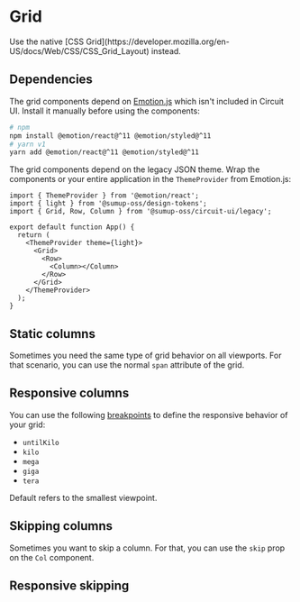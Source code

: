 
<Meta of={Stories} />

# Grid

<Status variant="legacy">
  Use the native [CSS
  Grid](https://developer.mozilla.org/en-US/docs/Web/CSS/CSS_Grid_Layout)
  instead.
</Status>

## Dependencies

The grid components depend on [Emotion.js](https://github.com/emotion-js/emotion) which isn't included in Circuit UI. Install it manually before using the components:

```bash
# npm
npm install @emotion/react@^11 @emotion/styled@^11
# yarn v1
yarn add @emotion/react@^11 @emotion/styled@^11
```

The grid components depend on the legacy JSON theme. Wrap the components or your entire application in the `ThemeProvider` from Emotion.js:

```tsx
import { ThemeProvider } from '@emotion/react';
import { light } from '@sumup-oss/design-tokens';
import { Grid, Row, Column } from '@sumup-oss/circuit-ui/legacy';

export default function App() {
  return (
    <ThemeProvider theme={light}>
      <Grid>
        <Row>
          <Column></Column>
        </Row>
      </Grid>
    </ThemeProvider>
  );
}
```

## Static columns

Sometimes you need the same type of grid behavior on all viewports. For that
scenario, you can use the normal `span` attribute of the grid.

<Story of={Stories.StaticColumns} />

## Responsive columns

You can use the following [breakpoints](Features/Theme/Docs) to define the
responsive behavior of your grid:

- `untilKilo`
- `kilo`
- `mega`
- `giga`
- `tera`

<Story of={Stories.ResponsiveColumns} />

Default refers to the smallest viewpoint.

## Skipping columns

Sometimes you want to skip a column. For that, you can use the `skip` prop on
the `Col` component.

<Story of={Stories.SkippingColumns} />

## Responsive skipping

<Story of={Stories.ResponsiveSkipping} />

